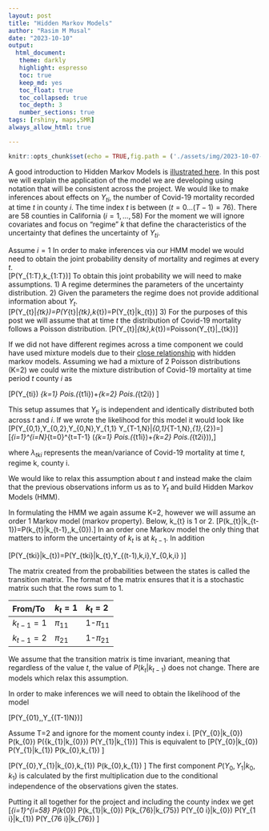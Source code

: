 ```yaml
---
layout: post
title: "Hidden Markov Models"
author: "Rasim M Musal"
date: "2023-10-10"
output:
  html_document:
   theme: darkly
   highlight: espresso
   toc: true
   keep_md: yes
   toc_float: true
   toc_collapsed: true
   toc_depth: 3
   number_sections: true
tags: [rshiny, maps,SMR]
always_allow_html: true

---
```


```r
knitr::opts_chunk$set(echo = TRUE,fig.path = ('./assets/img/2023-10-07-Hidden_Markov_Models'))
```
A good introduction to Hidden Markov Models is [illustrated here](https://nipunbatra.github.io/hmm/). In this post we will explain the application of the model we are developing using notation that will be consistent across the project.
We would like to make inferences about effects on $Y_{ti}$, the number of Covid-19 mortality recorded at time $t$ in county $i$. The time index $t$ is between $(t=0 \ldots (T-1)=76)$. There are 58 counties in California $(i=1, \ldots ,58)$ For the moment we will ignore covariates and focus on "regime" $k$ that define the characteristics of the uncertainty that defines the uncertainty of $Y_{ti}$.

Assume $i=1$
In order to make inferences via our HMM model we would need to obtain the joint probability density of mortality and regimes at every $t$.   
\[P(Y_{1:T},k_{1:T})\]
To obtain this joint probability we will need to make assumptions.
1) A regime determines the parameters of the uncertainty distribution.
2) Given the parameters the regime does not provide additional information about $Y_{t}$.  
\[P(Y_{t}|\lambda_{tk})=P(Y_{t}|\lambda_{tk},k_{t})=P(Y_{t}|k_{t})\]
3) For the purposes of this post we will assume that at time $t$ the distribution of Covid-19 mortality follows a Poisson distribution.
\[P(Y_{t}|\lambda_{tk},k_{t})=Poisson(Y_{t}|\lambda_{tk})\]

If we did not have different regimes across a time component we could have used mixture models due to their [close relationship](https://www.utstat.toronto.edu/~rsalakhu/sta4273/notes/Lecture11.pdf) with hidden markov models. Assuming we had a mixture of 2 Poisson distributions (K=2) we could write the mixture distribution of Covid-19 mortality at time period $t$ county $i$ as 

\[P(Y_{ti}) \sim \omega_{k=1} \times Pois.(\lambda_{t1i})+\omega_{k=2} \times Pois.(\lambda_{t2i}) \]

This setup assumes that $Y_{ti}$ is independent and identically distributed both across $t$ and $i$. If we wrote the likelihood for this model it would look like
\[P(Y_{0,1},Y_{0,2},\ldots Y_{0,N},Y_{1,1} \ldots Y_{T-1,N}|\lambda_{0,1}\ldots\lambda_{T-1,N},\omega_{1},\omega_{2})=\]
\[\Pi_{i=1}^{i=N}\Pi_{t=0}^{t=T-1}  (\omega_{k=1} \times Pois.(\lambda_{t1i})+\omega_{k=2} \times Pois.(\lambda_{t2i})),\]

where $\lambda_{tki}$ represents the mean/variance of Covid-19 mortality at time $t$, regime k, county i.

We would like to relax this assumption about $t$ and instead make the claim that the previous observations inform us as to $Y_{t}$ and build Hidden Markov Models (HMM).

In formulating the HMM we again assume K=2, however we will assume an order 1 Markov model (markov property). Below, k_{t} is 1 or 2.
\[P(k_{t}|k_{t-1})=P(k_{t}|k_{t-1},\ldots,k_{0}).\]
In an order one Markov model the only thing that matters to inform the uncertainty of $k_{t}$ is at  $k_{t-1}$.
In addition 

\[P(Y_{tki}|k_{t})=P(Y_{tki}|k_{t},Y_{(t-1),k,i},\ldots Y_{0,k,i} )\]

The matrix created from the probabilities between the states is called the transition matrix. The format of the matrix ensures that it is a stochastic matrix such that the rows sum to 1. 
                                                  

| From/To | $k_{t}=1$ | $k_{t}=2$ | 
|:-------|:------|:-----------|
| $k_{t-1}=1$ | $\pi_{11}$ | 1-$\pi_{11}$ |
| $k_{t-1}=2$ | $\pi_{21}$ | 1-$\pi_{21}$ |

We assume that the transition matrix is time invariant, meaning that regardless of the value $t$, the value of $P(k_{t}|k_{t-1})$ does not change. There are models which relax this assumption.  

In order to make inferences we will need to obtain the likelihood of the model

\[P(Y_{01},\ldots,Y_{(T-1)N})\]

Assume T=2 and ignore for the moment county index i.
\[P(Y_{0}|k_{0}) \times P(k_{0}) \times P({k_{1}|k_{0}}) \times P(Y_{1}|k_{1})\]
This is equivalent to 
\[P(Y_{0}|k_{0}) \times P(Y_{1}|k_{1}) \times P(k_{0},k_{1}) \]

\[P(Y_{0},Y_{1}|k_{0},k_{1}) \times P(k_{0},k_{1}) \]
The first component $P(Y_{0},Y_{1}|k_{0},k_{1})$ is calculated by the first multiplication due to the conditional independence of the observations given the states. 


Putting it all together for the project and including the county index we get
\[\Pi_{i=1}^{i=58} P(k_{0}) \times P(k_{1}|k_{0}) \ldots \times P(k_{76}|k_{75}) \times P(Y_{0 i}|k_{0}) \times P(Y_{1 i}|k_{1}) \ldots P(Y_{76 i}|k_{76}) \]




                                             







